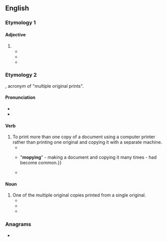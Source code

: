 ==English==

===Etymology 1===

====Adjective====
{{en-adj|er}}

# {{alternative spelling of|en|mopey}}
#* {{quote-book|en|year=1879 |title=Investigation of diseases of swine, and infectious and contagious diseases incident to other classes of domesticated animals |author=United States. Department of Agriculture |page=171-172 |ISBN=|passage=In all those cases where the hog is '''mopy''' and chilly looking  I would, after the first stage of lowering the pulse has passed, recommend a teacupful of a strong infusion of the leaves of dogwood or the same quantity of a strong cold infusion of boneset.}}
#* {{quote-book|en|year=1891|title=Three Midsummer Days |author=May A. Brotherhood |page=225 |ISBN=|passage=She's that altered, nothing interests her; and she's so pale and '''mopy''' looking, always going down to the cemetery. }}
#* {{quote-book|en|year=2010|title=Jazz Girl |author=Sarah Bruce Kelly |page=6 |ISBN=|passage=And because I was so quiet and '''mopy''' my stepdaddy Winn would get great kicks out of tickling me till I almost had a spasm.}}

===Etymology 2===
{{blend|en|MOP|copy}}, acronym of "multiple original prints".

====Pronunciation====
* {{IPA|en|/ˈmɒpiː/}}
* {{rhymes|en|ɒpi}}

====Verb====
{{en-verb|mopies|mopying|mopied}}

# To print more than one copy of a document using a computer printer rather than printing one original and copying it with a separate machine.
#* {{quote-journal|en|date=November 11, 1996|author=Noor Amal|title=Why copy when you can mopy|work=New Straits Times|page=18|url=http://news.google.com/newspapers?id=y2gWAAAAIBAJ&sjid=dRUEAAAAIBAJ&pg=2512,429424&dq=mopying|passage='''Mopy''' is a term HP [Hewlett-Packard] has coined to talk about a new paradigm to address the current printing/coping{{SIC}} trend. '''Mopying''' is a term describing the process of creating multiple original prints, or "mopies" on a laser printer.}}
#* {{quote-journal|en|date=November 17, 2001|author=Robert Uhlig|title=Boom in email puts paper use up by 40pc|work=Telegraph|page=|url=http://www.telegraph.co.uk/news/uknews/1362631/Boom-in-email-puts-paper-use-up-by-40pc.html|passage={{...}} "'''mopying'''" - making a document and copying it many times - had become common.}}
#* {{quote-journal|en|date=September 17, 2003|author=Juhi Bhambal|title=Printing Solutions|work=PCQuest|url=http://pcquest.ciol.com/content/topstories/state/103091705.asp|passage=Some offer a function called '''mopying'''. Instead of printing one original and then making copies on a copying machine, you get several originals of the document (or high-quality copies).}}

====Noun====
{{en-noun}}

# One of the multiple original copies printed from a single original.
#* {{quote-book|en|year=1998 |title=Computer Systems Series: Peripherals |author=|page=22 |ISBN=|passage=Some people value the crisp appearance of '''mopies''' or find it time- consuming to operate both printers and copiers.}}
#* {{quote-book|en|year=1999 |title=Publish!: The How-to Magazine of Desktop Publishing|author=|page= |ISBN=|passage=Hewlett-Packard says that the LaserJet was also the first printer that could print multiple original documents (now known as '''mopies'''), and was the first personal laser printer to hit the 1,200-dpi resolution barrier.}}
#* {{quote-book|en|year=1999 |title=|author=Business India - Issues 544-549 |page=73 |ISBN=|passage=So printing '''mopies''' (multiple original prints) is now a reality.}}

===Anagrams===
* {{anagrams|en|a=mopy|yomp}}